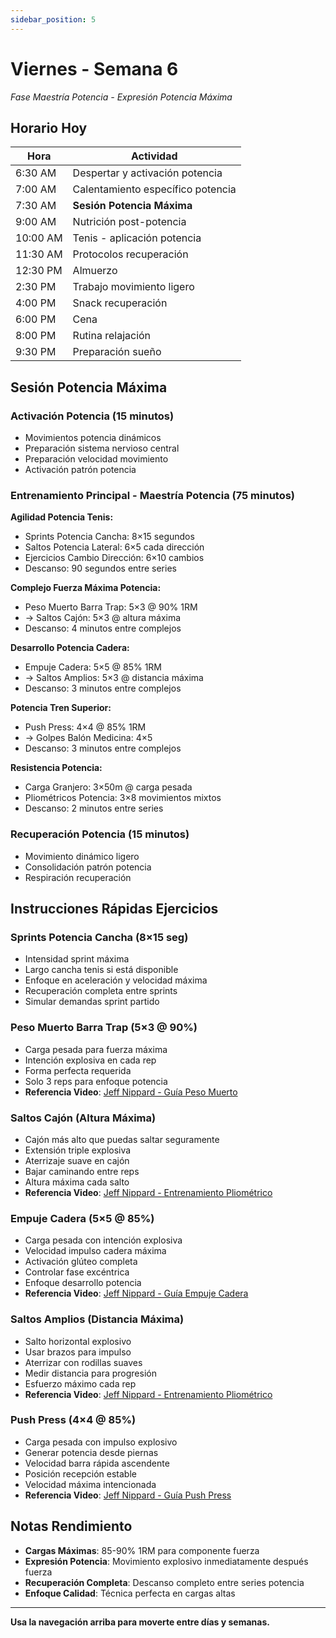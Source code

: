 ```yaml
---
sidebar_position: 5
---
```



<WorkoutNav weekNumber={6} />

# Viernes - Semana 6

_Fase Maestría Potencia - Expresión Potencia Máxima_

## Horario Hoy

| Hora | Actividad |
|------|----------|
| 6:30 AM | Despertar y activación potencia |
| 7:00 AM | Calentamiento específico potencia |
| 7:30 AM | **Sesión Potencia Máxima** |
| 9:00 AM | Nutrición post-potencia |
| 10:00 AM | Tenis - aplicación potencia |
| 11:30 AM | Protocolos recuperación |
| 12:30 PM | Almuerzo |
| 2:30 PM | Trabajo movimiento ligero |
| 4:00 PM | Snack recuperación |
| 6:00 PM | Cena |
| 8:00 PM | Rutina relajación |
| 9:30 PM | Preparación sueño |

## Sesión Potencia Máxima

### Activación Potencia (15 minutos)
- Movimientos potencia dinámicos
- Preparación sistema nervioso central
- Preparación velocidad movimiento
- Activación patrón potencia

### Entrenamiento Principal - Maestría Potencia (75 minutos)

**Agilidad Potencia Tenis:**
- Sprints Potencia Cancha: 8×15 segundos
- Saltos Potencia Lateral: 6×5 cada dirección
- Ejercicios Cambio Dirección: 6×10 cambios
- Descanso: 90 segundos entre series

**Complejo Fuerza Máxima Potencia:**
- Peso Muerto Barra Trap: 5×3 @ 90% 1RM
- → Saltos Cajón: 5×3 @ altura máxima
- Descanso: 4 minutos entre complejos

**Desarrollo Potencia Cadera:**
- Empuje Cadera: 5×5 @ 85% 1RM
- → Saltos Amplios: 5×3 @ distancia máxima
- Descanso: 3 minutos entre complejos

**Potencia Tren Superior:**
- Push Press: 4×4 @ 85% 1RM
- → Golpes Balón Medicina: 4×5
- Descanso: 3 minutos entre complejos

**Resistencia Potencia:**
- Carga Granjero: 3×50m @ carga pesada
- Pliométricos Potencia: 3×8 movimientos mixtos
- Descanso: 2 minutos entre series

### Recuperación Potencia (15 minutos)
- Movimiento dinámico ligero
- Consolidación patrón potencia
- Respiración recuperación

## Instrucciones Rápidas Ejercicios

### Sprints Potencia Cancha (8×15 seg)
- Intensidad sprint máxima
- Largo cancha tenis si está disponible
- Enfoque en aceleración y velocidad máxima
- Recuperación completa entre sprints
- Simular demandas sprint partido

### Peso Muerto Barra Trap (5×3 @ 90%)
- Carga pesada para fuerza máxima
- Intención explosiva en cada rep
- Forma perfecta requerida
- Solo 3 reps para enfoque potencia
- **Referencia Video**: [Jeff Nippard - Guía Peso Muerto](https://www.youtube.com/watch?v=op9kVnSso6Q)

### Saltos Cajón (Altura Máxima)
- Cajón más alto que puedas saltar seguramente
- Extensión triple explosiva
- Aterrizaje suave en cajón
- Bajar caminando entre reps
- Altura máxima cada salto
- **Referencia Video**: [Jeff Nippard - Entrenamiento Pliométrico](https://www.youtube.com/watch?v=tcY1dI5-Teo)

### Empuje Cadera (5×5 @ 85%)
- Carga pesada con intención explosiva
- Velocidad impulso cadera máxima
- Activación glúteo completa
- Controlar fase excéntrica
- Enfoque desarrollo potencia
- **Referencia Video**: [Jeff Nippard - Guía Empuje Cadera](https://www.youtube.com/watch?v=xDmFkJxPzeM)

### Saltos Amplios (Distancia Máxima)
- Salto horizontal explosivo
- Usar brazos para impulso
- Aterrizar con rodillas suaves
- Medir distancia para progresión
- Esfuerzo máximo cada rep
- **Referencia Video**: [Jeff Nippard - Entrenamiento Pliométrico](https://www.youtube.com/watch?v=tcY1dI5-Teo)

### Push Press (4×4 @ 85%)
- Carga pesada con impulso explosivo
- Generar potencia desde piernas
- Velocidad barra rápida ascendente
- Posición recepción estable
- Velocidad máxima intencionada
- **Referencia Video**: [Jeff Nippard - Guía Push Press](https://www.youtube.com/watch?v=iaBVSJm78ko)

## Notas Rendimiento
- **Cargas Máximas**: 85-90% 1RM para componente fuerza
- **Expresión Potencia**: Movimiento explosivo inmediatamente después fuerza
- **Recuperación Completa**: Descanso completo entre series potencia
- **Enfoque Calidad**: Técnica perfecta en cargas altas

---

**Usa la navegación arriba para moverte entre días y semanas.**